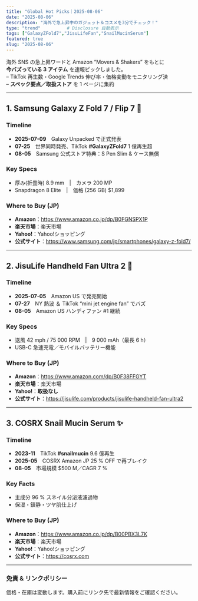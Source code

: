```yaml
---
title: "Global Hot Picks｜2025-08-06"
date: "2025-08-06"
description: "海外で急上昇中のガジェット＆コスメを3分でチェック！"
type: "trend"          # Disclosure 自動表示
tags: ["GalaxyZFold7","JisuLifeFan","SnailMucinSerum"]
featured: true
slug: "2025-08-06"
---
```



海外 SNS の急上昇ワードと Amazon “Movers & Shakers” をもとに  
**今バズっている 3 アイテム** を速報ピックしました。  
– TikTok 再生数・Google Trends 伸び率・価格変動をモニタリング済  
– **スペック要点／取扱ストア** を 1 ページに集約

---

## 1. Samsung Galaxy Z Fold 7 / Flip 7 📱

### Timeline  
- **2025-07-09**　Galaxy Unpacked で正式発表  
- **07-25**　世界同時発売、TikTok **#GalaxyZFold7** 1 億再生超  
- **08-05**　Samsung 公式ストア特典：S Pen Slim & ケース無償

### Key Specs  
- 厚み(折畳時) 8.9 mm　|　カメラ 200 MP  
- Snapdragon 8 Elite　|　価格 (256 GB) \$1,899

### Where to Buy (JP)
- **Amazon**：<https://www.amazon.co.jp/dp/B0FGNSPX1P>
- **楽天市場**：楽天市場
- **Yahoo!**：Yahoo!ショッピング
- **公式サイト**：<https://www.samsung.com/jp/smartphones/galaxy-z-fold7/>
---

## 2. JisuLife Handheld Fan Ultra 2 💨

### Timeline  
- **2025-07-05**　Amazon US で発売開始  
- **07-27**　NY 熱波 ＆ TikTok “mini jet engine fan” でバズ  
- **08-05**　Amazon US ハンディファン #1 継続

### Key Specs  
- 送風 42 mph / 75 000 RPM | 9 000 mAh（最長 6 h）  
- USB-C 急速充電／モバイルバッテリー機能

### Where to Buy (JP)
- **Amazon**：<https://www.amazon.com/dp/B0F38FFGYT>
- **楽天市場**：楽天市場
- **Yahoo!**：**取扱なし**
- **公式サイト**：<https://jisulife.com/products/jisulife-handheld-fan-ultra2>

---

## 3. COSRX Snail Mucin Serum ✨

### Timeline  
- **2023-11**　TikTok **#snailmucin** 9.6 億再生  
- **2025-05**　COSRX Amazon JP 25 % OFF で再ブレイク  
- **08-05**　市場規模 \$500 M／CAGR 7 %

### Key Facts  
- 主成分 96 % スネイル分泌液濾過物  
- 保湿・鎮静・ツヤ肌仕上げ

### Where to Buy (JP)
- **Amazon**：<https://www.amazon.co.jp/dp/B00PBX3L7K>
- **楽天市場**：楽天市場
- **Yahoo!**：Yahoo!ショッピング
- **公式サイト**：<https://cosrx.com>

---

### 免責 & リンクポリシー
価格・在庫は変動します。購入前にリンク先で最新情報をご確認ください。
